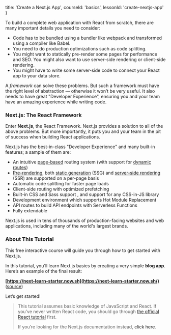 
  title: 'Create a Next.js App',
  courseId: 'basics',
  lessonId: 'create-nextjs-app'
}

<p>
  <Logo size={80} />
</p>

To build a complete web application with React from scratch, there are many important details you need to consider:

- Code has to be bundled using a bundler like webpack and transformed using a compiler like Babel.
- You need to do production optimizations such as code splitting.
- You might want to statically pre-render some pages for performance and SEO. You might also want to use server-side rendering or client-side rendering.
- You might have to write some server-side code to connect your React app to your data store.

A _framework_ can solve these problems. But such a framework must have the right level of abstraction — otherwise it won’t be very useful. It also needs to have great "Developer Experience", ensuring you and your team have an amazing experience while writing code.

### Next.js: The React Framework

Enter **Next.js**, the React Framework. Next.js provides a solution to all of the above problems. But more importantly, it puts you and your team in the pit of success when building React applications.

Next.js has the best-in-class "Developer Experience" and many built-in features; a sample of them are:

- An intuitive [page-based](/docs/basic-features/pages) routing system (with support for [dynamic routes](/docs/routing/dynamic-routes))
- [Pre-rendering](/docs/basic-features/pages#pre-rendering), both [static generation](/docs/basic-features/pages#static-generation-recommended) (SSG) and [server-side rendering](/docs/basic-features/pages#server-side-rendering) (SSR) are supported on a per-page basis
- Automatic code splitting for faster page loads
- <Link
    href="/docs/[[...slug]]"
    as="/docs/routing/introduction#linking-between-pages"
  >
    <a>Client-side routing</a>
  </Link> with optimized prefetching
- <Link href="/docs/[[...slug]]" as="/docs/basic-features/built-in-css-support">
    <a>Built-in CSS</a>
  </Link> and <Link
    href="/docs/[[...slug]]"
    as="/docs/basic-features/built-in-css-support#sass-support"
  >
    <a>Sass support</a>
  </Link>
  , and support for any CSS-in-JS library
- Development environment which supports Hot Module Replacement
- <Link href="/docs/[[...slug]]" as="/docs/api-routes/introduction">
    <a>API routes</a>
  </Link> to build API endpoints with Serverless Functions
- Fully extendable

Next.js is used in tens of thousands of production-facing websites and web applications, including many of the world's largest brands.

### About This Tutorial

This free interactive course will guide you through how to get started with Next.js.

In this tutorial, you’ll learn Next.js basics by creating a very simple **blog app**. Here’s an example of the final result:

**[https://next-learn-starter.now.sh](https://next-learn-starter.now.sh/)** ([source](https://github.com/vercel/next-learn-starter/tree/master/demo))

Let’s get started!

> This tutorial assumes basic knowledge of JavaScript and React. If you’ve never written React code, you should go through [the official React tutorial](https://reactjs.org/tutorial/tutorial.html) first.
>
> If you’re looking for the Next.js documentation instead, <Link href="/docs/[[...slug]]" as="/docs/getting-started"><a>click here</a></Link>.

